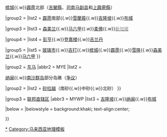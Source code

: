 {{Navbox with collapsible groups
|name = 马来西亚地理大区
|title = [[马来西亚]]分区
|titlestyle = background:khaki;
|groupstyle = background:khaki;
|state = {{{state|autocollapse}}}
|imageleft = [[File:Regions of Malaysia.svg|240px]]

|group1 = [[马来西亚半岛|西马]]{{nobold|（马来西亚半岛）}}
|abbr1 = MYW
|list1 =

{{Navbox subgroup
|groupstyle = background:khaki; text-align:left;

|group1 = {{nowrap|{{legend|#DAEA7B|[[北马]]}}}}
|list1 = [[玻璃市]]{{.w}}[[吉打]]{{.w}}[[槟城]]{{.w}}[[霹雳州|霹雳]]北部（[[吉輦縣]]、[[拉律峇登司南馬縣|司南马副县]]和[[上霹靂縣]]）<!--[[吉輦縣|吉辇]]、[[拉律峇登司南馬縣|司南马]]和[[上霹靂縣|上霹雳]]是[[霹雳州|霹雳]]的县，但被划入[[北马经济走廊]]，所以也被视为是北马的一部分。-->

|group2 = {{nowrap|{{legend|#8092D4|[[中馬]]}}}}
|list2 = [[霹雳州|霹雳]]南部{{.w}}[[雪蘭莪]]{{.w}}[[吉隆坡]]{{.w}}[[布城]]

|group3 = {{nowrap|{{legend|#99C1FB|[[南马]]}}}}
|list3 = [[森美兰]]{{.w}}[[马六甲]]{{.w}}[[柔佛州|柔佛]]{{.w}}[[新加坡州|<span style="color:grey;">新加坡</span>]]<!--新加坡原本是组成马来西亚的其中一个成员，但于1965年退出联邦，独立成为[[新加坡]]共和国。-->

|group4 = {{nowrap|{{legend|#FADB4C|{{tsl|ms|Pantai Timur, Semenanjung Malaysia|东海岸}}<!--相对于马来西亚半岛东海岸的[[马六甲海峡]]沿岸发达城市地区（尤指[[槟城]]以南至[[马六甲]]一带，通常不包括[[柔佛]]），有时也被称为“西海岸”。-->}}}}
|list4 = [[彭亨]]{{.w}}[[登嘉楼]]{{.w}}[[吉兰丹]]

|group5 = {{nowrap|{{legend|transparent|西海岸}}}}
|list5 = [[玻璃市]]{{.w}}[[吉打]]{{.w}}[[槟城]]{{.w}}[[霹雳州|霹雳]]{{.w}}[[巴生谷|雪隆]]{{.w}}[[森美兰]]{{.w}}[[马六甲]]
}}

|group2 = [[东马]]{{nobold|（马来西亚婆罗洲）}}
|abbr2 = MYE
|list2 =

{{Navbox subgroup
|groupstyle = background:khaki; text-align:left;
|group1 = {{nowrap|{{legend|#FFCB78|[[沙巴]]<!--[[马来亚联合邦]]（今指[[马来西亚半岛]]）、[[北婆罗洲]]（今[[沙巴]]）和[[砂拉越]]是组成马来西亚的成员，所以沙砂两州在移民、司法和行政上享有比其他州属更大的权利。西马一般所谓的全国实施法令，通常上只牵涉到马来西亚半岛的州属，沙砂两州境内有独立的法令条例，联邦法令未得到该州内阁的批准，将不得在其州内施行。-->}}}}
|list1 = [[沙巴]]{{.w}}[[纳闽]]{{.w}}[[南沙群岛]]部分岛礁（[[南沙群岛主权争议|争议]]）<!--[[南沙群岛]]是位于[[南海|南中国海]]的主权争议地区，马来西亚占有部分岛礁的行政归划予沙巴州。-->

|group2 = {{nowrap|{{legend|#DCA9E9|[[砂拉越]]<!--陆路往来砂拉越[[美里]]－沙巴[[亚庇]]全程须要经过10个关卡，在护照上盖16个印章；途中从美里抵达北砂的[[林梦]]和[[老越]]须要通过[[汶莱|文莱]]国界，再往北上进入沙巴内陆前往亚庇。故此，文莱与砂拉越之间有地理不可分割的关系，文莱亦未曾放弃追索林梦地区的主权，但是文莱于马来西亚成立时期未曾参与一员，故不列入其中。-->}}}}
|list2 = [[砂拉越]]（南砂{{.w}}中砂{{.w}}北砂）
}}

|group3 = [[联邦直辖区]]
|abbr3 = MYWP
|list3 = [[吉隆坡]]{{.w}}[[纳闽]]{{.w}}[[布城]]

|below = {{hlist|[[马来西亚地理]]|[[马来西亚行政区划]]}}
|belowstyle = background:khaki; text-align:center;

}}<noinclude>
{{Template doc
| content = 
{{Collapsible option}}
}}
[[Category:马来西亚地理|*]]
[[Category:马来西亚地理模板]]
</noinclude>